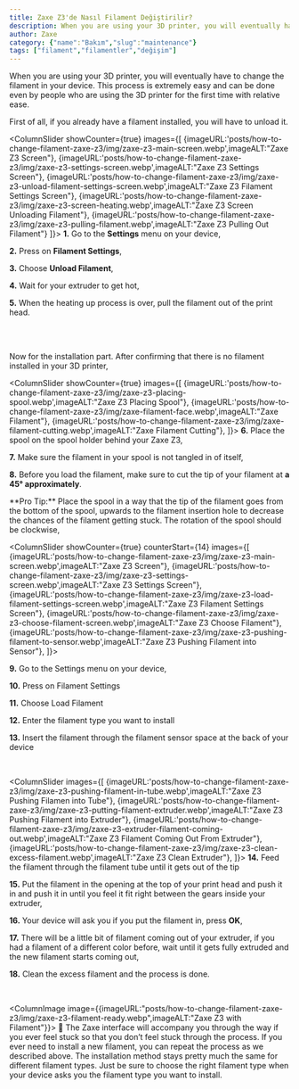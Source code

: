 ```yaml
---
title: Zaxe Z3'de Nasıl Filament Değiştirilir?
description: When you are using your 3D printer, you will eventually have to change the filament in your device.
author: Zaxe
category: {"name":"Bakım","slug":"maintenance"}
tags: ["filament","filamentler","değişim"]
---
```


When you are using your 3D printer, you will eventually have to change the filament in your device. This process is extremely easy and can be done even by people who are using the 3D printer for the first time with relative ease. 

First of all, if you already have a filament installed, you will have to unload it.

<ColumnSlider showCounter={true} images={[
	{imageURL:'posts/how-to-change-filament-zaxe-z3/img/zaxe-z3-main-screen.webp',imageALT:"Zaxe Z3 Screen"},
	{imageURL:'posts/how-to-change-filament-zaxe-z3/img/zaxe-z3-settings-screen.webp',imageALT:"Zaxe Z3 Settings Screen"},
	{imageURL:'posts/how-to-change-filament-zaxe-z3/img/zaxe-z3-unload-filament-settings-screen.webp',imageALT:"Zaxe Z3 Filament Settings Screen"},
	{imageURL:'posts/how-to-change-filament-zaxe-z3/img/zaxe-z3-screen-heating.webp',imageALT:"Zaxe Z3 Screen Unloading Filament"},
	{imageURL:'posts/how-to-change-filament-zaxe-z3/img/zaxe-z3-pulling-filament.webp',imageALT:"Zaxe Z3 Pulling Out Filament"}
]}>
<strong className="list-number">1.</strong> Go to the **Settings** menu on your device, 

<strong className="list-number">2.</strong> Press on **Filament Settings**, 

<strong className="list-number">3.</strong> Choose **Unload Filament**, 

<strong className="list-number">4.</strong> Wait for your extruder to get hot,

<strong className="list-number">5.</strong> When the heating up process is over, pull the filament out of the print head.

</ColumnSlider>

<br/>
<br/>

Now for the installation part. After confirming that there is no filament installed in your 3D printer,

<ColumnSlider showCounter={true} images={[
	{imageURL:'posts/how-to-change-filament-zaxe-z3/img/zaxe-z3-placing-spool.webp',imageALT:"Zaxe Z3 Placing Spool"},
	{imageURL:'posts/how-to-change-filament-zaxe-z3/img/zaxe-filament-face.webp',imageALT:"Zaxe Filament"},
	{imageURL:'posts/how-to-change-filament-zaxe-z3/img/zaxe-filament-cutting.webp',imageALT:"Zaxe Filament Cutting"},
]}>
<strong className="list-number">6.</strong> Place the spool on the spool holder behind your Zaxe Z3,

<strong className="list-number">7.</strong> Make sure the filament in your spool is not tangled in of itself, 

<strong className="list-number">8.</strong> Before you load the filament, make sure to cut the tip of your filament at <span className="text-zaxe">**a 45° approximately**</span>.

<AlertBox alertType="info">
**Pro Tip:** Place the spool in a way that the tip of the filament goes from the bottom of the spool, upwards to the filament insertion hole to decrease the chances of the filament getting stuck. The rotation of the spool should be clockwise,
</AlertBox>
</ColumnSlider>

<br/>

<ColumnSlider showCounter={true} counterStart={14} images={[
	{imageURL:'posts/how-to-change-filament-zaxe-z3/img/zaxe-z3-main-screen.webp',imageALT:"Zaxe Z3 Screen"},
	{imageURL:'posts/how-to-change-filament-zaxe-z3/img/zaxe-z3-settings-screen.webp',imageALT:"Zaxe Z3 Settings Screen"},
	{imageURL:'posts/how-to-change-filament-zaxe-z3/img/zaxe-z3-load-filament-settings-screen.webp',imageALT:"Zaxe Z3 Filament Settings Screen"},
	{imageURL:'posts/how-to-change-filament-zaxe-z3/img/zaxe-z3-choose-filament-screen.webp',imageALT:"Zaxe Z3 Choose Filament"},
	{imageURL:'posts/how-to-change-filament-zaxe-z3/img/zaxe-z3-pushing-filament-to-sensor.webp',imageALT:"Zaxe Z3 Pushing Filament into Sensor"},
]}>

<strong className="list-number">9.</strong> Go to the Settings menu on your device,

<strong className="list-number">10.</strong> Press on Filament Settings 

<strong className="list-number">11.</strong> Choose Load Filament

<strong className="list-number">12.</strong> Enter the filament type you want to install

<strong className="list-number">13.</strong> Insert the filament through the filament sensor space at the back of your device
</ColumnSlider>

<br/>

<ColumnSlider images={[
	{imageURL:'posts/how-to-change-filament-zaxe-z3/img/zaxe-z3-pushing-filament-in-tube.webp',imageALT:"Zaxe Z3 Pushing Filamen into Tube"},
	{imageURL:'posts/how-to-change-filament-zaxe-z3/img/zaxe-z3-putting-filament-extruder.webp',imageALT:"Zaxe Z3 Pushing Filament into Extruder"},
	{imageURL:'posts/how-to-change-filament-zaxe-z3/img/zaxe-z3-extruder-filament-coming-out.webp',imageALT:"Zaxe Z3 Filament Coming Out From Extruder"},
	{imageURL:'posts/how-to-change-filament-zaxe-z3/img/zaxe-z3-clean-excess-filament.webp',imageALT:"Zaxe Z3 Clean Extruder"},
]}>
<strong className="list-number">14.</strong> Feed the filament through the filament tube until it gets out of the tip

<strong className="list-number">15.</strong> Put the filament in the opening at the top of your print head and push it in and push it in until you feel it fit right between the gears inside your extruder, 

<strong className="list-number">16.</strong> Your device will ask you if you put the filament in, press **OK**,

<strong className="list-number">17.</strong> There will be a little bit of filament coming out of your extruder, if you had a filament of a different color before, wait until it gets fully extruded and the new filament starts coming out,

<strong className="list-number">18.</strong> Clean the excess filament and the process is done. 
</ColumnSlider>

<br/>

<ColumnImage image={{imageURL:"posts/how-to-change-filament-zaxe-z3/img/zaxe-z3-filament-ready.webp",imageALT:"Zaxe Z3 with Filament"}}>
🎉 The Zaxe interface will accompany you through the way if you ever feel stuck so that you don’t feel stuck through the process. If you ever need to install a new filament, you can repeat the process as we described above. The installation method stays pretty much the same for different filament types. Just be sure to choose the right filament type when your device asks you the filament type you want to install.
</ColumnImage>

